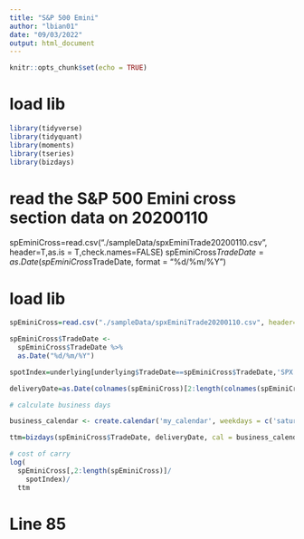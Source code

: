 ```yaml
---
title: "S&P 500 Emini"
author: "lbian01"
date: "09/03/2022"
output: html_document
---
```


```r
knitr::opts_chunk$set(echo = TRUE)
```

# load lib

```r
library(tidyverse)
library(tidyquant)
library(moments)
library(tseries)
library(bizdays)
```

# read the S&P 500 Emini cross section data on 20200110
spEminiCross=read.csv("./sampleData/spxEminiTrade20200110.csv", header=T,as.is = T,check.names=FALSE)
spEminiCross$TradeDate=as.Date(spEminiCross$TradeDate, format = "%d/%m/%Y")

# load lib
```r
spEminiCross=read.csv("./sampleData/spxEminiTrade20200110.csv", header=T,as.is = T,check.names=FALSE)

spEminiCross$TradeDate <- 
  spEminiCross$TradeDate %>%
  as.Date("%d/%m/%Y")

```




```r
spotIndex=underlying[underlying$TradeDate==spEminiCross$TradeDate,'SPX']

deliveryDate=as.Date(colnames(spEminiCross)[2:length(colnames(spEminiCross))], format = "%d/%m/%Y") 


```



```r
# calculate business days

business_calendar <- create.calendar('my_calendar', weekdays = c('saturday','sunday'))

ttm=bizdays(spEminiCross$TradeDate, deliveryDate, cal = business_calendar)/252


```


```r
# cost of carry
log(
  spEminiCross[,2:length(spEminiCross)]/
    spotIndex)/
  ttm

```
# Line 85
